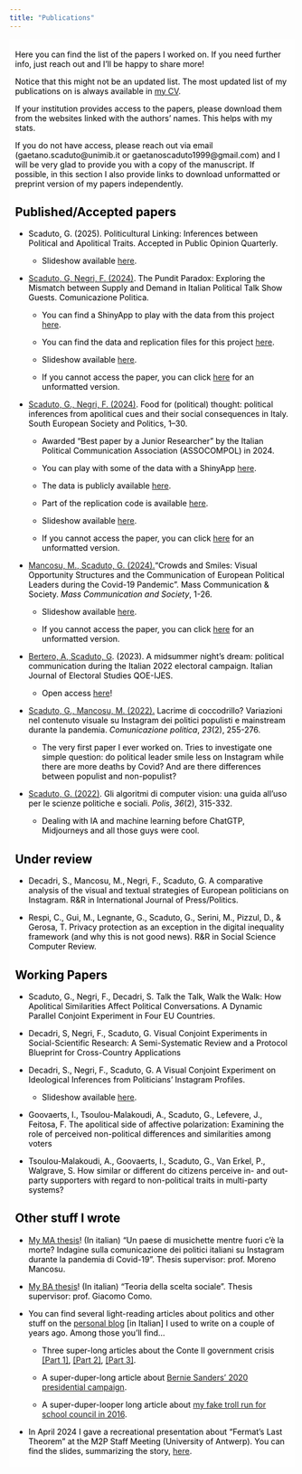 ```yaml
---
title: "Publications"
---
```


```{=html}
<style>
  body {
  background-image: url("/backgrounds/background_ag1.jpeg");
  background-attachment: fixed;
  background-size: cover;
  background-repeat: no-repeat;
}
  
.text-background {
    background-color: rgba(256, 256, 256, 0.8); 
    color: black; /* White text for contrast */
    padding: 5px 10px; /* Padding around text */
    display: inline-block; /* Ensures the background only takes up necessary space */
}
</style>
```

::: text-background
Here you can find the list of the papers I worked on. If you need further info, just reach out and I'll be happy to share more!

Notice that this might not be an updated list. The most updated list of my publications on is always available in [my CV](https://gaetanoscaduto.quarto.pub/home/academic_cv.pdf).

If your institution provides access to the papers, please download them from the websites linked with the authors' names. This helps with my stats.

If you do not have access, please reach out via email (gaetano.scaduto\@unimib.it or gaetanoscaduto1999\@gmail.com) and I will be very glad to provide you with a copy of the manuscript. If possible, in this section I also provide links to download unformatted or preprint version of my papers independently.

## Published/Accepted papers

-   Scaduto, G. (2025). Politicultural Linking: Inferences between Political and Apolitical Traits. Accepted in Public Opinion Quarterly.

    -   Slideshow available <i class="fas fa-download pr-1 fa-fw"></i> [here](presentations/PL_presentation.pdf){target="_blank"}.

-   [Scaduto, G, Negri, F. (2024)](https://www.rivisteweb.it/doi/10.3270/115244). The Pundit Paradox: Exploring the Mismatch between Supply and Demand in Italian Political Talk Show Guests. Comunicazione Politica.

    -   You can find a ShinyApp to play with the data from this project [here](https://gaetanoscaduto.shinyapps.io/talkshows/).

    -   You can find the data and replication files for this project [here](https://github.com/gaetanoscaduto/Pundit_Paradox_Rep_Files).

    -   Slideshow available <i class="fas fa-download pr-1 fa-fw"></i> [here](presentations/PP_presentation.pdf){target="_blank"}.

    -   If you cannot access the paper, you can click <i class="fas fa-download pr-1 fa-fw"></i> [here](pundit_paradox.pdf) for an unformatted version.

<!-- -->

-   [Scaduto, G., Negri, F. (2024)](https://www.tandfonline.com/doi/full/10.1080/13608746.2024.2411539). Food for (political) thought: political inferences from apolitical cues and their social consequences in Italy. South European Society and Politics, 1–30.

    -   Awarded "Best paper by a Junior Researcher" by the Italian Political Communication Association (ASSOCOMPOL) in 2024.

    -   You can play with some of the data with a ShinyApp [here](https://gaetanoscaduto.shinyapps.io/risposteaperte/).

    -   The data is publicly available [here](https://www.unidata.unimib.it/?indagine=inferenze-politiche-da-elementi-apolitici-il-caso-del-cibo-in-italia-2023).

    -   Part of the replication code is available [here](https://github.com/gaetanoscaduto/FFPT).

    -   Slideshow available <i class="fas fa-download pr-1 fa-fw"></i> [here](presentations/FFPT_presentation.pdf){target="_blank"}.

    -   If you cannot access the paper, you can click <i class="fas fa-download pr-1 fa-fw"></i> [here](publications/manuscript%20versions/FFPT_unformatted.pdf){target="_blank"} for an unformatted version.

<!-- -->

-   [Mancosu, M., Scaduto, G. (2024).](https://www.tandfonline.com/doi/full/10.1080/15205436.2024.2351980)"Crowds and Smiles: Visual Opportunity Structures and the Communication of European Political Leaders during the Covid-19 Pandemic". Mass Communication & Society. *Mass Communication and Society*, 1-26.

    -   Slideshow available <i class="fas fa-download pr-1 fa-fw"></i> [here](presentations/CoS_presentation.pdf){target="_blank"}.

    -   If you cannot access the paper, you can click <i class="fas fa-download pr-1 fa-fw"></i> [here](publications/manuscript%20versions/CoS_unformatted.pdf){target="_blank"} for an unformatted version.

<!--         <p><i class="fas fa-download pr-1 fa-fw"></i><a href=publications/Mancosu_Scaduto_2024.pdf target=_blank> Click here to download</a>.</p> -->

-   [Bertero, A, Scaduto, G](https://oaj.fupress.net/index.php/qoe/article/view/14224). (2023). A midsummer night's dream: political communication during the Italian 2022 electoral campaign. Italian Journal of Electoral Studies QOE-IJES.

    -   Open access [here](https://oaj.fupress.net/index.php/qoe/article/view/14224/12058)!

<!--         <p><i class="fas fa-download pr-1 fa-fw"></i><a href=publications/Bertero_Scaduto_2023.pdf target=_blank> Click here to download</a>.</p> -->

-   [Scaduto, G., Mancosu, M. (2022).](https://www.rivisteweb.it/doi/10.3270/104851) Lacrime di coccodrillo? Variazioni nel contenuto visuale su Instagram dei politici populisti e mainstream durante la pandemia. *Comunicazione politica*, *23*(2), 255-276.

    -   The very first paper I ever worked on. Tries to investigate one simple question: do political leader smile less on Instagram while there are more deaths by Covid? And are there differences between populist and non-populist?

<!--         <p><i class="fas fa-download pr-1 fa-fw"></i><a href=publications/Scaduto_Mancosu_2022.pdf target=_blank> Click here to download</a>.</p> -->

-   [Scaduto, G. (2022)](https://www.rivisteweb.it/doi/10.1424/104525). Gli algoritmi di computer vision: una guida all'uso per le scienze politiche e sociali. *Polis*, *36*(2), 315-332.

    -   Dealing with IA and machine learning before ChatGTP, Midjourneys and all those guys were cool.

<!--         <p><i class="fas fa-download pr-1 fa-fw"></i><a href=publications/Scaduto_2022.pdf target=_blank> Click here to download</a>.</p> -->

## Under review

-   Decadri, S., Mancosu, M., Negri, F., Scaduto, G. A comparative analysis of the visual and textual strategies of European politicians on Instagram. R&R in International Journal of Press/Politics.

-   Respi, C., Gui, M., Legnante, G., Scaduto, G., Serini, M., Pizzul, D., & Gerosa, T. Privacy protection as an exception in the digital inequality framework (and why this is not good news). R&R in Social Science Computer Review.

## Working Papers

-   Scaduto, G., Negri, F., Decadri, S. Talk the Talk, Walk the Walk: How Apolitical Similarities Affect Political Conversations. A Dynamic Parallel Conjoint Experiment in Four EU Countries.

-   Decadri, S, Negri, F., Scaduto, G. Visual Conjoint Experiments in Social-Scientific Research: A Semi-Systematic Review and a Protocol Blueprint for Cross-Country Applications

-   Decadri, S., Negri, F., Scaduto, G. A Visual Conjoint Experiment on Ideological Inferences from Politicians’ Instagram Profiles.

    -   Slideshow available <i class="fas fa-download pr-1 fa-fw"></i> [here](presentations/VC_presentation.pdf){target="_blank"}.

-   Goovaerts, I., Tsoulou-Malakoudi, A., Scaduto, G., Lefevere, J., Feitosa, F. The apolitical side of affective polarization: Examining the role of perceived non-political differences and similarities among voters

-   Tsoulou-Malakoudi, A., Goovaerts, I., Scaduto, G., Van Erkel, P., Walgrave, S. How similar or different do citizens perceive in- and out-party supporters with regard to non-political traits in multi-party systems?

## Other stuff I wrote

-   [My MA thesis](publications/TESI_merged.pdf)! (In italian) "Un paese di musichette mentre fuori c'è la morte? Indagine sulla comunicazione dei politici italiani su Instagram durante la pandemia di Covid-19". Thesis supervisor: prof. Moreno Mancosu.

-   [My BA thesis](publications/Tesi_triennale.pdf)! (In italian) "Teoria della scelta sociale". Thesis supervisor: prof. Giacomo Como.

-   You can find several light-reading articles about politics and other stuff on the [personal blog](https://nienteditwee.blogspot.com/) \[in Italian\] I used to write on a couple of years ago. Among those you'll find...

    -   Three super-long articles about the Conte II government crisis [\[Part 1\]](https://nienteditwee.blogspot.com/2021/01/capire-la-crisi-racconto-autoironico.html), [\[Part 2\]](https://nienteditwee.blogspot.com/2021/02/lintermezzo-dal-conte-ter-mario-draghi.html), [\[Part 3\]](https://nienteditwee.blogspot.com/2021/02/continuare-capire-la-crisi.html).

    -   A super-duper-long article about [Bernie Sanders' 2020 presidential campaign](https://nienteditwee.blogspot.com/2019/12/).

    -   A super-duper-looper long article about [my fake troll run for school council in 2016](https://nienteditwee.blogspot.com/2016/10/).

-   In April 2024 I gave a recreational presentation about "Fermat's Last Theorem" at the M2P Staff Meeting (University of Antwerp). You can find the slides, summarizing the story, [here](https://github.com/gaetanoscaduto/other-stuff/blob/main/Fermat%E2%80%99s%20Last%20Problem%20(2).pdf).
:::
